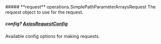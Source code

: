 
<Collapsible>
    ##### **request** operations.SimplePathParameterArraysRequest
    The request object to use for the request.
    <Collapsible.Break/>
    <SimplePathParameterArraysRequest/>
</Collapsible>

##### **config?** [AxiosRequestConfig](https://axios-http.com/docs/req_config)
Available config options for making requests.

